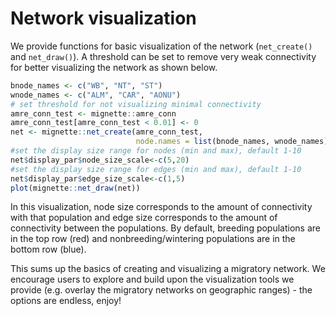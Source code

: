 # Network visualization {#visualization}

We provide functions for basic visualization of the network (`net_create()` and `net_draw()`). A threshold can be set to remove very weak connectivity for better visualizing the network as shown below.

```r
bnode_names <- c("WB", "NT", "ST")
wnode_names <- c("ALM", "CAR", "AONU")
# set threshold for not visualizing minimal connectivity
amre_conn_test <- mignette::amre_conn
amre_conn_test[amre_conn_test < 0.01] <- 0
net <- mignette::net_create(amre_conn_test, 
                            node.names = list(bnode_names, wnode_names))
#set the display size range for nodes (min and max), default 1-10
net$display_par$node_size_scale<-c(5,20)
#set the display size range for edges (min and max), default 1-10
net$display_par$edge_size_scale<-c(1,5)
plot(mignette::net_draw(net))
```

In this visualization, node size corresponds to the amount of connectivity with that population and edge size corresponds to the amount of connectivity between the populations. By default, breeding populations are in the top row (red) and nonbreeding/wintering populations are in the bottom row (blue). 

This sums up the basics of creating and visualizing a migratory network. We encourage users to explore and build upon the visualization tools we provide (e.g. overlay the migratory networks on geographic ranges) - the options are endless, enjoy!
